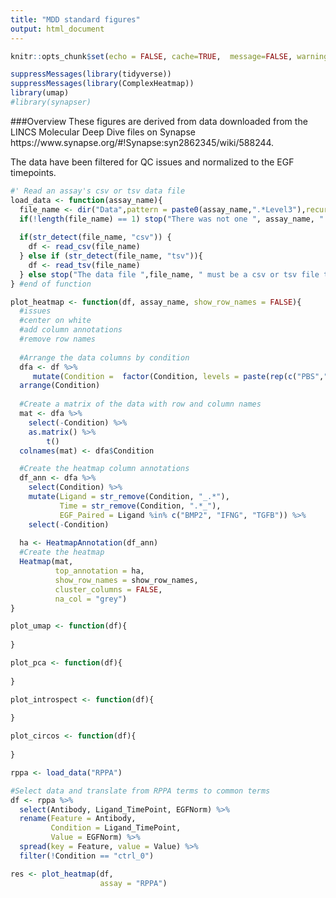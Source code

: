 ```yaml
---
title: "MDD standard figures"
output: html_document
---
```


```r
knitr::opts_chunk$set(echo = FALSE, cache=TRUE,  message=FALSE, warning = FALSE, fig.height=10, fig.width=10)

suppressMessages(library(tidyverse))
suppressMessages(library(ComplexHeatmap))
library(umap)
#library(synapser)

```

###Overview
These figures are derived from data downloaded from the LINCS Molecular Deep Dive files on Synapse https://www.synapse.org/#!Synapse:syn2862345/wiki/588244.  

The data have been filtered for QC issues and normalized to the EGF timepoints.  

```r
#' Read an assay's csv or tsv data file 
load_data <- function(assay_name){
  file_name <- dir("Data",pattern = paste0(assay_name,".*Level3"),recursive = TRUE, full.names = TRUE)
  if(!length(file_name) == 1) stop("There was not one ", assay_name, " data file found")
    
  if(str_detect(file_name, "csv")) {
    df <- read_csv(file_name)
  } else if (str_detect(file_name, "tsv")){
    df <- read_tsv(file_name)
  } else stop("The data file ",file_name, " must be a csv or tsv file type")
} #end of function

plot_heatmap <- function(df, assay_name, show_row_names = FALSE){
  #issues
  #center on white
  #add column annotations
  #remove row names
  
  #Arrange the data columns by condition
  dfa <- df %>%
     mutate(Condition =  factor(Condition, levels = paste(rep(c("PBS","BMP2", "IFNG", "TGFB", "HGF", "OSM", "EGF"), each = 5), rep(c(1,4,8, 24, 48), times = 7), sep = "_"))) %>%
  arrange(Condition)
  
  #Create a matrix of the data with row and column names
  mat <- dfa %>%
    select(-Condition) %>%
    as.matrix() %>%
        t()
  colnames(mat) <- dfa$Condition

  #Create the heatmap column annotations
  df_ann <- dfa %>%
    select(Condition) %>%
    mutate(Ligand = str_remove(Condition, "_.*"),
           Time = str_remove(Condition, ".*_"),
           EGF_Paired = Ligand %in% c("BMP2", "IFNG", "TGFB")) %>%
    select(-Condition)
  
  ha <- HeatmapAnnotation(df_ann)
  #Create the heatmap
  Heatmap(mat,
          top_annotation = ha,
          show_row_names = show_row_names,
          cluster_columns = FALSE,
          na_col = "grey")
}

plot_umap <- function(df){
  
}

plot_pca <- function(df){
  
}

plot_introspect <- function(df){
  
}

plot_circos <- function(df){
  
}
```


```r

rppa <- load_data("RPPA")

#Select data and translate from RPPA terms to common terms
df <- rppa %>%
  select(Antibody, Ligand_TimePoint, EGFNorm) %>%
  rename(Feature = Antibody,
         Condition = Ligand_TimePoint,
         Value = EGFNorm) %>%
  spread(key = Feature, value = Value) %>%
  filter(!Condition == "ctrl_0")

res <- plot_heatmap(df,
                    assay = "RPPA")


```